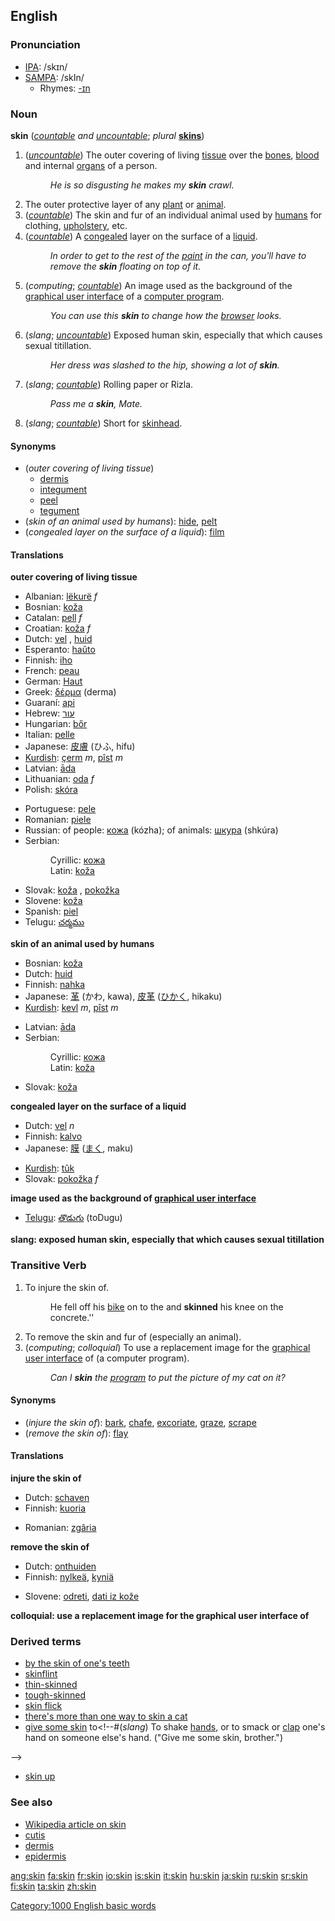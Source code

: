 ==English==

===Pronunciation===
*[[w:IPA|IPA]]: /skɪn/
*[[w:SAMPA|SAMPA]]: /skIn/
**Rhymes: [[Rhymes:English:-ɪn|-ɪn]]

===Noun===
'''skin''' (''[[countable]] and [[uncountable]]''; ''plural'' '''[[skins]]''')

# (''[[uncountable]]'') The outer covering of living [[tissue]] over the [[bone]]s, [[blood]] and internal [[organs]] of a person.
#:''He is so disgusting he makes my '''skin''' crawl.''
# The outer protective layer of any [[plant]] or [[animal]].
# (''[[countable]]'') The skin and fur of an individual animal used by [[humans]] for clothing, [[upholstery]], etc.
# (''[[countable]]'') A [[congeal]]ed layer on the surface of a [[liquid]].
#:''In order to get to the rest of the [[paint]] in the can, you'll have to remove the '''skin''' floating on top of it.''
# (''computing''; ''[[countable]]'') An image used as the background of the [[graphical user interface]] of a [[computer program]].
#:''You can use this '''skin''' to change how the [[browser]] looks.''
# (''slang''; ''[[uncountable]]'') Exposed human skin, especially that which causes sexual titillation.
#:''Her dress was slashed to the hip, showing a lot of '''skin'''.''
# (''slang''; ''[[countable]]'') Rolling paper or Rizla.
#:''Pass me a '''skin''', Mate.''
# (''slang''; ''[[countable]]'') Short for [[skinhead]].

====Synonyms====
*(''outer covering of living tissue'')
** [[dermis]]
** [[integument]]
** [[peel]]
** [[tegument]]
*(''skin of an animal used by humans''): [[hide]], [[pelt]]
*(''congealed layer on the surface of a liquid''): [[film]]

====Translations====

'''outer covering of living tissue'''
{{top}}
*Albanian: [[lëkurë]] ''f''
*Bosnian: [[koža#Bosnian|koža]] {{f}}
*Catalan: [[pell]] ''f''
*Croatian: [[koža]] ''f''
*Dutch: [[vel]] {{n}}, [[huid]] {{f}}
*Esperanto: [[haŭto]]
*Finnish: [[iho]]
*French: [[peau]] {{f}}
*German: [[Haut]] {{f}}
*Greek: [[δέρμα]] (derma)
*Guaraní: [[api]]
*Hebrew: [[עור]]
*Hungarian: [[bőr]]
*Italian: [[pelle]] {{f}}
*Japanese: [[皮膚]] (ひふ, hifu)
*[[Kurdish]]: [[çerm]] ''m'', [[pîst]] ''m''
*Latvian: [[āda]] {{f}}
*Lithuanian: [[oda]] ''f''
*Polish: [[skóra]] {{f}}
{{mid}}
*Portuguese: [[pele]] {{f}}
*Romanian: [[piele]] {{f}}
*Russian: of people: [[кожа]] {{f}} (kózha); of animals: [[шкура]] {{f}} (shkúra)
*Serbian:
*:Cyrillic: [[кожа#Serbian|кожа]] {{f}}
*:Latin: [[koža#Serbian|koža]] {{f}}
*Slovak: [[koža#Slovak|koža]] {{f}}, [[pokožka#Slovak|pokožka]] {{f}}
*Slovene: [[koža#Slovene|koža]] {{f}}
*Spanish: [[piel]] {{f}}
*Telugu: [[చర్మము]]
{{bottom}}

'''skin of an animal used by humans'''
{{top}}
*Bosnian: [[koža#Bosnian|koža]] {{f}}
*Dutch: [[huid]] {{f}}
*Finnish: [[nahka]]
*Japanese: [[革]] (かわ, kawa), [[皮革]] ([[ひかく]], hikaku)
*[[Kurdish]]: [[kevl]] ''m'', [[pîst]] ''m''
{{mid}}
*Latvian: [[āda]] {{f}}
*Serbian:
*:Cyrillic: [[кожа#Serbian|кожа]] {{f}}
*:Latin: [[koža#Serbian|koža]] {{f}}
*Slovak: [[koža#Slovak|koža]] {{f}}
{{bottom}}

'''congealed layer on the surface of a liquid'''
{{top}}
*Dutch: [[vel]] ''n''
*Finnish: [[kalvo]]
*Japanese: [[膜]] ([[まく]], maku)
{{mid}}
*[[Kurdish]]: [[tûk]]
*Slovak: [[pokožka#Slovak|pokožka]] ''f''
{{bottom}}

'''image used as the background of [[graphical user interface]]'''
{{top}}
*[[Telugu]]: [[తొడుగు]] (toDugu)
{{mid}}
{{bottom}}

'''slang: exposed human skin, especially that which causes sexual titillation'''
{{top}}
{{mid}}
{{bottom}}

===Transitive Verb===
{{en-infl-reg-consonant|skin||n}}

# To injure the skin of.
#:He fell off his [[bike]] on to the and '''skinned''' his knee on the concrete.''
# To remove the skin and fur of (especially an animal).
# (''computing''; ''colloquial'') To use a replacement image for the [[graphical user interface]] of (a computer program).
#:''Can I '''skin''' the [[program]] to put the picture of my cat on it?''

====Synonyms====
*(''injure the skin of''): [[bark]], [[chafe]], [[excoriate]], [[graze]], [[scrape]]
*(''remove the skin of''): [[flay]]

====Translations====

'''injure the skin of'''
{{top}}
*Dutch: [[schaven]]
*Finnish: [[kuoria]]
{{mid}}
*Romanian: [[zgâria]]
{{bottom}}

'''remove the skin of'''
{{top}}
*Dutch: [[onthuiden]]
*Finnish: [[nylkeä]], [[kyniä]]
{{mid}}
*Slovene: [[odreti]], [[dati iz kože]]
{{bottom}}

'''colloquial: use a replacement image for the graphical user interface of'''
{{top}}
{{mid}}
{{bottom}}

===Derived terms===
*[[by the skin of one's teeth]]<!--#A very small amount of margin for error, or small likelihood of success.  ("We'll probably just make it by the skin of our teeth.")-->
*[[skinflint]]
*[[thin-skinned]]<!--#(adj) Weak, timid.  ("He's so thin-skinned, one solid [[punch]] and he's on the [[canvas]]."  ("Probably he can't do it because his skin is thin.")-->
*[[tough-skinned]]<!--#(adj) Strong; able to endure pain or hardship.  ("She must be tough-skinned, if she can work for slave drivers like those guys."-->
*[[skin flick]]<!--#A [[pornographic]] or [[adult movie]].  ("It's a skin flick.")-->
*[[there's more than one way to skin a cat]]
*[[give some skin]] to<!--#(''slang'') To shake [[hands]], or to smack or [[clap]] one's hand on someone else's hand.  ("Give me some skin, brother.")
-->
*[[skin up]]

===See also===
*[[w:Skin|Wikipedia article on skin]]
*[[cutis]]
*[[dermis]]
*[[epidermis]]

[[Category:1000 English basic words]]

[[ang:skin]]
[[fa:skin]]
[[fr:skin]]
[[io:skin]]
[[is:skin]]
[[it:skin]]
[[hu:skin]]
[[ja:skin]]
[[ru:skin]]
[[sr:skin]]
[[fi:skin]]
[[ta:skin]]
[[zh:skin]]